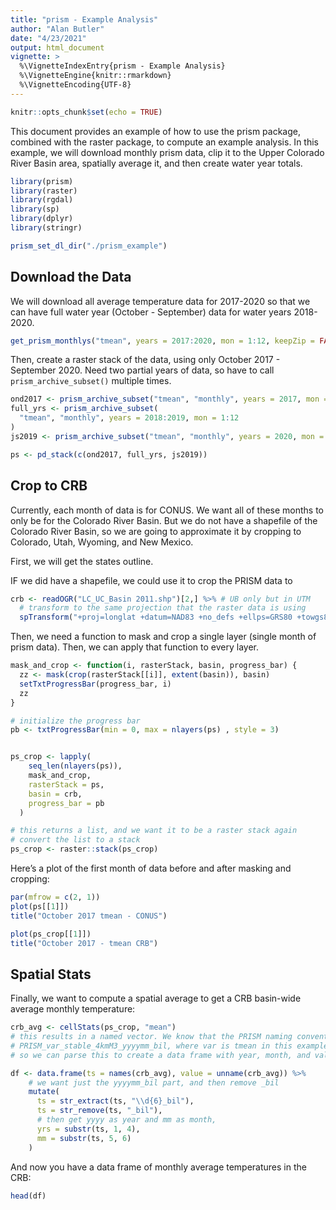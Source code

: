 ```yaml
---
title: "prism - Example Analysis"
author: "Alan Butler"
date: "4/23/2021"
output: html_document
vignette: >
  %\VignetteIndexEntry{prism - Example Analysis}
  %\VignetteEngine{knitr::rmarkdown}
  %\VignetteEncoding{UTF-8}
---
```


```r
knitr::opts_chunk$set(echo = TRUE)
```

This document provides an example of how to use the prism package, combined with the raster package, to compute an example analysis. In this example, we will download monthly prism data, clip it to the Upper Colorado River Basin area, spatially average it, and then create water year totals. 

```r
library(prism)
library(raster)
library(rgdal)
library(sp)
library(dplyr)
library(stringr)

prism_set_dl_dir("./prism_example")
```

## Download the Data

We will download all average temperature data for 2017-2020 so that we can have full water year (October - September) data for water years 2018-2020. 

```r
get_prism_monthlys("tmean", years = 2017:2020, mon = 1:12, keepZip = FALSE)
```
Then, create a raster stack of the data, using only October 2017 - September 2020. Need two partial years of data, so have to call `prism_archive_subset()` multiple times. 

```r
ond2017 <- prism_archive_subset("tmean", "monthly", years = 2017, mon = 10:12)
full_yrs <- prism_archive_subset(
  "tmean", "monthly", years = 2018:2019, mon = 1:12
)
js2019 <- prism_archive_subset("tmean", "monthly", years = 2020, mon = 1:9)

ps <- pd_stack(c(ond2017, full_yrs, js2019))
```

## Crop to CRB

Currently, each month of data is for CONUS. We want all of these months to only be for the Colorado River Basin. But we do not have a shapefile of the Colorado River Basin, so we are going to approximate it by cropping to Colorado, Utah, Wyoming, and New Mexico. 

First, we will get the states outline. 



IF we did have a shapefile, we could use it to crop the PRISM data to 

```r
crb <- readOGR("LC_UC_Basin 2011.shp")[2,] %>% # UB only but in UTM
  # transform to the same projection that the raster data is using
  spTransform("+proj=longlat +datum=NAD83 +no_defs +ellps=GRS80 +towgs84=0,0,0")

```
Then, we need a function to mask and crop a single layer (single month of prism data). Then, we can apply that function to every layer.

```r
mask_and_crop <- function(i, rasterStack, basin, progress_bar) {
  zz <- mask(crop(rasterStack[[i]], extent(basin)), basin)
  setTxtProgressBar(progress_bar, i)
  zz
}

# initialize the progress bar
pb <- txtProgressBar(min = 0, max = nlayers(ps) , style = 3)


ps_crop <- lapply(
    seq_len(nlayers(ps)), 
    mask_and_crop, 
    rasterStack = ps, 
    basin = crb,
    progress_bar = pb
  )

# this returns a list, and we want it to be a raster stack again
# convert the list to a stack
ps_crop <- raster::stack(ps_crop)
```

Here's a plot of the first month of data before and after masking and cropping:
```r
par(mfrow = c(2, 1))
plot(ps[[1]])
title("October 2017 tmean - CONUS")

plot(ps_crop[[1]])
title("October 2017 - tmean CRB")
```

## Spatial Stats

Finally, we want to compute a spatial average to get a CRB basin-wide average monthly temperature:

```r
crb_avg <- cellStats(ps_crop, "mean")
# this results in a named vector. We know that the PRISM naming convention uses
# PRISM_var_stable_4kmM3_yyyymm_bil, where var is tmean in this example, 
# so we can parse this to create a data frame with year, month, and value

df <- data.frame(ts = names(crb_avg), value = unname(crb_avg)) %>%
    # we want just the yyyymm_bil part, and then remove _bil
    mutate(
      ts = str_extract(ts, "\\d{6}_bil"),
      ts = str_remove(ts, "_bil"),
      # then get yyyy as year and mm as month,
      yrs = substr(ts, 1, 4),
      mm = substr(ts, 5, 6)
    )
```

And now you have a data frame of monthly average temperatures in the CRB:

```r
head(df)
```

